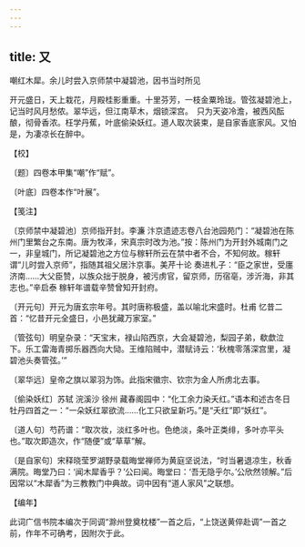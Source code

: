 ```yaml
---
---
---
```

title: 又
---



嘲红木犀。余儿时尝入京师禁中凝碧池，因书当时所见





开元盛日，天上栽花，月殿桂影重重。十里芬芳，一枝金粟玲珑。管弦凝碧池上，记当时风月愁侬。翠华远，但江南草木，烟锁深宫。　只为天姿冷澹，被西风酝酿，彻骨香浓。枉学丹蕉，叶底偷染妖红。道人取次装束，是自家香底家风。又怕是，为凄凉长在醉中。





【校】


〔题〕四卷本甲集“嘲”作“赋”。

〔叶底〕四卷本作“叶展”。





【笺注】


〔京师禁中凝碧池〕京师指开封。李濂 汴京遗迹志卷八台池园苑门：“凝碧池在陈州门里繁台之东南。唐为牧泽，宋真宗时改为池。”按：陈州门为开封外城南门之一，非皇城门，所记凝碧池之方位与稼轩所云在禁中者不合，不知何故。稼轩谓“儿时尝入京师”，指随其祖父居汴京事。美芹十论 奏进札子：“臣之家世，受廛济南……大父臣赞，以族众拙于脱身，被污虏官，留京师，历宿亳，涉沂海，非其志也。”辛启泰 稼轩年谱载辛赞曾知开封府。

〔开元句〕开元为唐玄宗年号。其时唐称极盛，盖以喻北宋盛时。杜甫 忆昔二首：“忆昔开元全盛日，小邑犹藏万家室。”

〔管弦句〕明皇杂录：“天宝末，禄山陷西京，大会凝碧池，梨园子弟，欷歔泣下。乐工雷海青掷乐器西向大恸。王维陷贼中，潜赋诗云：‘秋槐零落深宫里，凝碧池头奏管弦。’”

〔翠华远〕皇帝之旗以翠羽为饰。此指宋徽宗、钦宗为金人所虏北去事。

〔偷染妖红〕苏轼 浣溪沙 徐州 藏春阁园中：“化工余力染夭红。”语本和述古冬日牡丹四首之一：“一朵妖红翠欲流……化工只欲呈新巧。”是“夭红”即“妖红”。

〔道人句〕芍药谱：“取次妆，淡红多叶也。色绝淡，条叶正类绯，多叶亦平头也。”取次即造次，作“随便”或“草草”解。

〔是自家句〕宋释晓莹罗湖野录载晦堂禅师为黄庭坚说法，“时当暑退凉生，秋香满院。晦堂乃曰：‘闻木犀香乎？’公曰闻。晦堂曰：‘吾无隐乎尔。’公欣然领解。”后因常以“木犀香”为三教教门中典故。词中因有“道人家风”之联想。





【编年】


此词广信书院本编次于同调“滁州登奠枕楼”一首之后，“上饶送黄倅赴调”一首之前，作年不可确考，因附次于此。